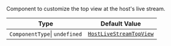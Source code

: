 Component to customize the top view at the host's live stream.

| Type                          | Default Value                                                                                                                                                                     |
| ----------------------------- | --------------------------------------------------------------------------------------------------------------------------------------------------------------------------------- |
| `ComponentType`\| `undefined` | [`HostLiveStreamTopView`](https://github.com/GetStream/stream-video-js/blob/main/packages/react-native-sdk/src/components/Livestream/LiveStreamTopView/HostLiveStreamTopView.tsx) |
